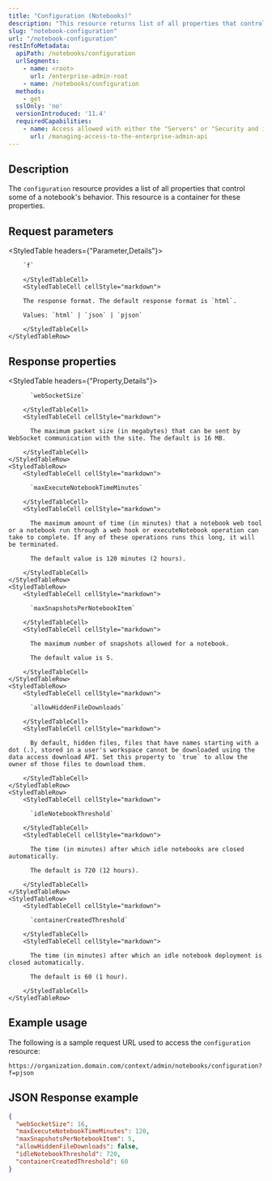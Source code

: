 ```yaml
---
title: "Configuration (Notebooks)"
description: "This resource returns list of all properties that control some of a notebook's behavior."
slug: "notebook-configuration"
url: "/notebook-configuration"
restInfoMetadata:
  apiPath: /notebooks/configuration
  urlSegments:
    - name: <root>
      url: /enterprise-admin-root
    - name: /notebooks/configuration
  methods:
    - get
  sslOnly: 'no'
  versionIntroduced: '11.4'
  requiredCapabilities:
    - name: Access allowed with either the "Servers" or "Security and infrastructure" privileges
      url: /managing-access-to-the-enterprise-admin-api
---
```


## Description

The `configuration` resource provides a list of all properties that control some of a notebook's behavior. This resource is a container for these properties.

## Request parameters

<StyledTable headers={"Parameter,Details"}>
    <StyledTableRow>
        <StyledTableCell cellStyle="markdown">

        `f` 

        </StyledTableCell>
        <StyledTableCell cellStyle="markdown">

        The response format. The default response format is `html`.
        
        Values: `html` | `json` | `pjson`

        </StyledTableCell>
    </StyledTableRow>
</StyledTable>

## Response properties

<StyledTable headers={"Property,Details"}>
    <StyledTableRow>
        <StyledTableCell cellStyle="markdown">

          `webSocketSize` 

        </StyledTableCell>
        <StyledTableCell cellStyle="markdown">

          The maximum packet size (in megabytes) that can be sent by WebSocket communication with the site. The default is 16 MB. 

        </StyledTableCell>
    </StyledTableRow>
    <StyledTableRow>
        <StyledTableCell cellStyle="markdown">

          `maxExecuteNotebookTimeMinutes` 

        </StyledTableCell>
        <StyledTableCell cellStyle="markdown">

          The maximum amount of time (in minutes) that a notebook web tool or a notebook run through a web hook or executeNotebook operation can take to complete. If any of these operations runs this long, it will be terminated. 
          
          The default value is 120 minutes (2 hours).

        </StyledTableCell>
    </StyledTableRow>
    <StyledTableRow>
        <StyledTableCell cellStyle="markdown">

          `maxSnapshotsPerNotebookItem` 

        </StyledTableCell>
        <StyledTableCell cellStyle="markdown">

          The maximum number of snapshots allowed for a notebook. 
          
          The default value is 5.

        </StyledTableCell>
    </StyledTableRow>
    <StyledTableRow>
        <StyledTableCell cellStyle="markdown">

          `allowHiddenFileDownloads` 

        </StyledTableCell>
        <StyledTableCell cellStyle="markdown">

          By default, hidden files, files that have names starting with a dot (.), stored in a user's workspace cannot be downloaded using the data access download API. Set this property to `true` to allow the owner of those files to download them.

        </StyledTableCell>
    </StyledTableRow>
    <StyledTableRow>
        <StyledTableCell cellStyle="markdown">

          `idleNotebookThreshold` 

        </StyledTableCell>
        <StyledTableCell cellStyle="markdown">

          The time (in minutes) after which idle notebooks are closed automatically. 
          
          The default is 720 (12 hours).

        </StyledTableCell>
    </StyledTableRow>
    <StyledTableRow>
        <StyledTableCell cellStyle="markdown">

          `containerCreatedThreshold` 

        </StyledTableCell>
        <StyledTableCell cellStyle="markdown">

          The time (in minutes) after which an idle notebook deployment is closed automatically.
        
          The default is 60 (1 hour).

        </StyledTableCell>
    </StyledTableRow>
</StyledTable>

## Example usage

The following is a sample request URL used to access the `configuration` resource:


```other
https://organization.domain.com/context/admin/notebooks/configuration?f=pjson
```

## JSON Response example

```json
{
  "webSocketSize": 16,
  "maxExecuteNotebookTimeMinutes": 120,
  "maxSnapshotsPerNotebookItem": 5,
  "allowHiddenFileDownloads": false,
  "idleNotebookThreshold": 720,
  "containerCreatedThreshold": 60
}
```
